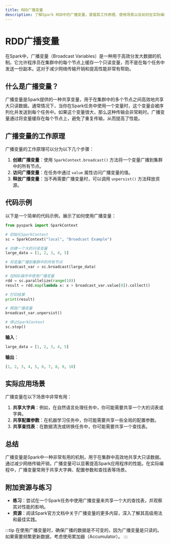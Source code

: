 ```yaml
---
title: RDD广播变量
description: 了解Spark RDD中的广播变量，掌握其工作原理、使用场景以及如何在实际编程中应用。
---
```


# RDD广播变量

在Spark中，广播变量（Broadcast Variables）是一种用于高效分发大数据的机制。它允许程序员在集群中的每个节点上缓存一个只读变量，而不是在每个任务中发送一份副本。这对于减少网络传输开销和提高性能非常有帮助。

## 什么是广播变量？

广播变量是Spark提供的一种共享变量，用于在集群中的多个节点之间高效地共享大只读数据。通常情况下，当你在Spark任务中使用一个变量时，这个变量会被序列化并发送到每个任务中。如果这个变量很大，那么这种传输会非常耗时。广播变量通过将变量缓存在每个节点上，避免了重复传输，从而提高了性能。

## 广播变量的工作原理

广播变量的工作原理可以分为以下几个步骤：

1. **创建广播变量**：使用 `SparkContext.broadcast()` 方法将一个变量广播到集群中的所有节点。
2. **访问广播变量**：在任务中通过 `value` 属性访问广播变量的值。
3. **释放广播变量**：当不再需要广播变量时，可以调用 `unpersist()` 方法释放资源。

## 代码示例

以下是一个简单的代码示例，展示了如何使用广播变量：

```python
from pyspark import SparkContext

# 初始化SparkContext
sc = SparkContext("local", "Broadcast Example")

# 创建一个大的只读变量
large_data = [1, 2, 3, 4, 5]

# 将变量广播到集群中的所有节点
broadcast_var = sc.broadcast(large_data)

# 在RDD操作中使用广播变量
rdd = sc.parallelize(range(10))
result = rdd.map(lambda x: x + broadcast_var.value[0]).collect()

# 打印结果
print(result)

# 释放广播变量
broadcast_var.unpersist()

# 停止SparkContext
sc.stop()
```

**输入**：
```python
large_data = [1, 2, 3, 4, 5]
```

**输出**：
```python
[1, 2, 3, 4, 5, 6, 7, 8, 9, 10]
```

## 实际应用场景

广播变量在以下场景中非常有用：

1. **共享大字典**：例如，在自然语言处理任务中，你可能需要共享一个大的词表或字典。
2. **共享配置参数**：在机器学习任务中，你可能需要共享一些全局的配置参数。
3. **共享查找表**：在数据清洗或转换任务中，你可能需要共享一个查找表。

## 总结

广播变量是Spark中一种非常有用的机制，用于在集群中高效地共享大只读数据。通过减少网络传输开销，广播变量可以显著提高Spark应用程序的性能。在实际编程中，广播变量常用于共享大字典、配置参数和查找表等场景。

## 附加资源与练习

- **练习**：尝试在一个Spark任务中使用广播变量来共享一个大的查找表，并观察其对性能的影响。
- **资源**：阅读Spark官方文档中关于广播变量的更多内容，深入了解其高级用法和最佳实践。

:::tip
在使用广播变量时，确保广播的数据是不可变的，因为广播变量是只读的。如果需要频繁更新数据，考虑使用累加器（Accumulator）。
:::